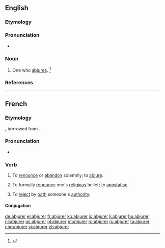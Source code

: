 ==English==

===Etymology===
{{suffix|abjure|er}}

===Pronunciation===
* {{a|US}} {{IPA|/æbˈd͡ʒʊɹ.ɚ/}}

===Noun===
{{en-noun}}

# One who [[abjure]]s. {{defdate|late 18th century}}<ref name=SOED>{{R:SOED5|page=5}}</ref>

===References===
<references/>

----

==French==

===Etymology===
{{prefix|ab|jurer|lang=fr}}, borrowed from {{etyl|la|fr}} {{term|abiurare|lang=la}}.

===Pronunciation===
* {{audio|Fr-abjurer.ogg|Audio|lang=fr}}

===Verb===
{{fr-verb}}

# {{context|ambitransitive|very|formal|lang=fr}} To [[renounce]] or [[abandon]] solemnly; to [[abjure]].
# {{context|ambitransitive|religion|lang=fr}} To formally [[renounce]] one's [[religious]] belief; to [[apostatise]].
# {{context|obsolete|lang=fr}} To [[reject]] by [[oath]] someone's [[authority]].

====Conjugation====
{{fr-conj-er|abjur|avoir}}

[[de:abjurer]]
[[el:abjurer]]
[[fr:abjurer]]
[[ko:abjurer]]
[[io:abjurer]]
[[li:abjurer]]
[[hu:abjurer]]
[[nl:abjurer]]
[[oc:abjurer]]
[[pl:abjurer]]
[[pt:abjurer]]
[[ro:abjurer]]
[[ru:abjurer]]
[[ta:abjurer]]
[[chr:abjurer]]
[[vi:abjurer]]
[[zh:abjurer]]